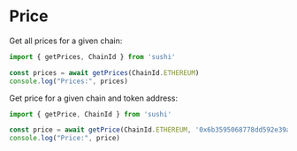 # Price

Get all prices for a given chain:

```ts twoslash
import { getPrices, ChainId } from 'sushi'

const prices = await getPrices(ChainId.ETHEREUM)
console.log("Prices:", prices)
```

Get price for a given chain and token address:

```ts twoslash
import { getPrice, ChainId } from 'sushi'

const price = await getPrice(ChainId.ETHEREUM, '0x6b3595068778dd592e39a122f4f5a5cf09c90fe2')
console.log("Price:", price)
```
